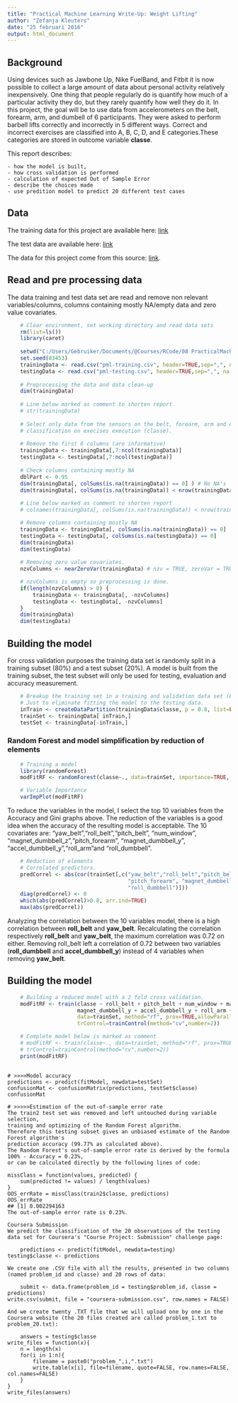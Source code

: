 ```yaml
---
title: "Practical Machine Learning Write-Up: Weight Lifting"
author: "Zefanja Kleuters"
date: "25 februari 2016"
output: html_document
---
```


## Background

Using devices such as Jawbone Up, Nike FuelBand, and Fitbit it is now possible to collect a large amount of data about personal activity relatively inexpensively. One thing that people regularly do is quantify how much of a particular activity they do, but they rarely quantify how well they do it. In this project, the goal will be to use data from accelerometers on the belt, forearm, arm, and dumbell of 6 participants. They were asked to perform barbell lifts correctly and incorrectly in 5 different ways. Correct and incorrect exercises are classified into A, B, C, D, and E categories.These categories are stored in outcome variable **classe**.

This report describes:

    - how the model is built, 
    - how cross validation is performed
    - calculation of expected Out of Sample Error
    - describe the choices made 
    - use predition model to predict 20 different test cases


## Data

The training data for this project are available here: [link](https://d396qusza40orc.cloudfront.net/predmachlearn/pml-training.csv)

The test data are available here: [link](https://d396qusza40orc.cloudfront.net/predmachlearn/pml-testing.csv)

The data for this project come from this source: [link](http://groupware.les.inf.puc-rio.br/har).


## Read and pre processing data

The data training and test data set are read and remove non relevant variables/columns, columns containing mostly NA/empty data and zero value covariates.

```r
    # Clear environment, set working directory and read data sets
    rm(list=ls())
    library(caret)
    
    setwd("C:/Users/Gebruiker/Documents/@Courses/RCode/08 PracticalMachineLearning/PA")
    set.seed(83453)
    trainingData <- read.csv("pml-training.csv", header=TRUE,sep=",", na.strings=c("NA","#DIV/0!",""))
    testingData <- read.csv("pml-testing.csv", header=TRUE,sep=",", na.strings=c("NA","#DIV/0!",""))
    
    # Preprocessing the data and data clean-up
    dim(trainingData)
    
    # Line below marked as comment to shorten report
    # str(trainingData)
    
    # Select only data from the sensors on the belt, forearm, arm and dumbell and 
    # classification on execises execution (classe).
    
    # Remove the first 6 columns (are informative)
    trainingData <- trainingData[,7:ncol(trainingData)]
    testingData <- testingData[,7:ncol(testingData)]
        
    # Check columns containing mostly NA
    dblPart <- 0.95
    dim(trainingData[, colSums(is.na(trainingData)) == 0] ) # No NA's
    dim(trainingData[, colSums(is.na(trainingData)) < nrow(trainingData) * dblPart] ) # 95% NA
    
    # Line below marked as comment to shorten report
    # colnames(trainingData[, colSums(is.na(trainingData)) < nrow(trainingData) * dblPart] )

    # Remove columns containing mostly NA   
    trainingData <- trainingData[, colSums(is.na(trainingData)) == 0]   
    testingData <- testingData[, colSums(is.na(testingData)) == 0]  
    dim(trainingData)
    dim(testingData)
    
    # Removing zero value covariates.
    nzvColumns <- nearZeroVar(trainingData) # nzv = TRUE, zeroVar = TRUE or FALSE

    # nzvColumns is empty so preprocessing is done.
    if(length(nzvColumns) > 0) {
        trainingData <- trainingData[, -nzvColumns]
        testingData <- testingData[, -nzvColumns]
    }
    dim(trainingData)
    dim(testingData)

```
    

## Building the model    
For cross validation purposes the training data set is randomly split in a training subset (80%) and a test subset (20%). A model is built from the training subset, the test subset will only be used for testing, evaluation and accuracy measurement.

```r
    # Breakup the training set in a training and validation data set (80/20). 
    # Just to eliminate fitting the model to the testing data.
    inTrain <- createDataPartition(trainingData$classe, p = 0.8, list=FALSE)
    trainSet <- trainingData[ inTrain,]
    testSet <- trainingData[-inTrain,]


```

### Random Forest and model simplification by reduction of elements
```r
    # Training a model        
    library(randomForest)
    modFitRF <- randomForest(classe~., data=trainSet, importance=TRUE, ntree=100)

    # Variable Importance    
    varImpPlot(modFitRF)

```

To reduce the variables in the model, I select the top 10 variables from the Accuracy and Gini graphs above. The reduction of the variables is a good idea when the accuracy of the resulting model is acceptable. The 10 covariates are: "yaw_belt","roll_belt","pitch_belt", "num_window", "magnet_dumbbell_z","pitch_forearm", "magnet_dumbbell_y", "accel_dumbbell_y","roll_arm"and "roll_dumbbell".

```r
    # Reduction of elements
    # Correlated predictors.
    predCorrel <- abs(cor(trainSet[,c("yaw_belt","roll_belt","pitch_belt", "num_window", "magnet_dumbbell_z",
                                      "pitch_forearm", "magnet_dumbbell_y", "accel_dumbbell_y","roll_arm",
                                      "roll_dumbbell")]))
    diag(predCorrel) <- 0
    which(abs(predCorrel)>0.8, arr.ind=TRUE)
    max(abs(predCorrel))

```
Analyzing the correlation between the 10 variables model, there is a high correlation between **roll_belt** and **yaw_belt**. Recalculating the correlation respectively **roll_belt** and **yaw_belt**, the maximum correlation was 0.72 on either. Removing roll_belt left a correlation of 0.72 between two variables (**roll_dumbbell** and **accel_dumbbell_y**) instead of 4 variables when removing **yaw_belt**.

## Building the model
```r
    # Building a reduced model with a 2 fold cross validation.
    modFitRF <- train(classe ~ roll_belt + pitch_belt + num_window + magnet_dumbbell_z + pitch_forearm +
                      magnet_dumbbell_y + accel_dumbbell_y + roll_arm + roll_dumbbell, 
                      data=trainSet, method="rf", prox=TRUE,allowParallel=TRUE, 
                      trControl=trainControl(method="cv",number=2))

    # Complete model below is marked as comment 
    # modFitRF <- train(classe~., data=trainSet, method="rf", prox=TRUE,allowParallel=TRUE,
    # trControl=trainControl(method="cv",number=2))
    print(modFitRF)
    
```



    # >>>>Model accuracy
    predictions <- predict(fitModel, newdata=testSet)
    confusionMat <- confusionMatrix(predictions, testSet$classe)
    confusionMat
    
    # >>>>>Estimation of the out-of-sample error rate
    The train2 test set was removed and left untouched during variable selection, 
    training and optimizing of the Random Forest algorithm. 
    Therefore this testing subset gives an unbiased estimate of the Random Forest algorithm's
    prediction accuracy (99.77% as calculated above). 
    The Random Forest's out-of-sample error rate is derived by the formula 100% - Accuracy = 0.23%, 
    or can be calculated directly by the following lines of code:
                                                                                                                                                                                                                                                             
    missClass = function(values, predicted) {
        sum(predicted != values) / length(values)
    }
    OOS_errRate = missClass(train2$classe, predictions)
    OOS_errRate
    ## [1] 0.002294163
    The out-of-sample error rate is 0.23%.
    
    Coursera Submission
    We predict the classification of the 20 observations of the testing data set for Coursera's "Course Project: Submission" challenge page:
        
        predictions <- predict(fitModel, newdata=testing)
    testing$classe <- predictions
    
    We create one .CSV file with all the results, presented in two columns (named problem_id and classe) and 20 rows of data:
        
        submit <- data.frame(problem_id = testing$problem_id, classe = predictions)
    write.csv(submit, file = "coursera-submission.csv", row.names = FALSE)
    
    And we create twenty .TXT file that we will upload one by one in the Coursera website (the 20 files created are called problem_1.txt to problem_20.txt):
        
        answers = testing$classe
    write_files = function(x){
        n = length(x)
        for(i in 1:n){
            filename = paste0("problem_",i,".txt")
            write.table(x[i], file=filename, quote=FALSE, row.names=FALSE, col.names=FALSE)
        }
    }
    write_files(answers) 
 
